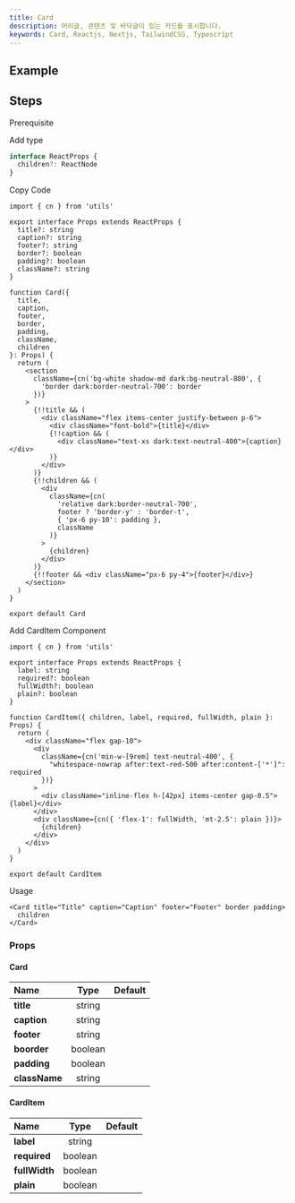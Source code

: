 ```yaml
---
title: Card
description: 머리글, 콘텐츠 및 바닥글이 있는 카드를 표시합니다.
keywords: Card, Reactjs, Nextjs, TailwindCSS, Typescript
---
```


## Example

<Storybook url="https://workshop.kidow.me/?path=/docs/components-card-v1--docs" />

## Steps

<Steps>

<Step>Prerequisite</Step>

<Blocks>
  <LinkBlock icon="utils" name="cn" slug="/utils/cn" />
</Blocks>

<Step>Add type</Step>

```ts title="types/index.d.ts"
interface ReactProps {
  children?: ReactNode
}
```

<Step>Copy Code</Step>

```tsx title="components/Card/index.tsx"
import { cn } from 'utils'

export interface Props extends ReactProps {
  title?: string
  caption?: string
  footer?: string
  border?: boolean
  padding?: boolean
  className?: string
}

function Card({
  title,
  caption,
  footer,
  border,
  padding,
  className,
  children
}: Props) {
  return (
    <section
      className={cn('bg-white shadow-md dark:bg-neutral-800', {
        'border dark:border-neutral-700': border
      })}
    >
      {!!title && (
        <div className="flex items-center justify-between p-6">
          <div className="font-bold">{title}</div>
          {!!caption && (
            <div className="text-xs dark:text-neutral-400">{caption}</div>
          )}
        </div>
      )}
      {!!children && (
        <div
          className={cn(
            'relative dark:border-neutral-700',
            footer ? 'border-y' : 'border-t',
            { 'px-6 py-10': padding },
            className
          )}
        >
          {children}
        </div>
      )}
      {!!footer && <div className="px-6 py-4">{footer}</div>}
    </section>
  )
}

export default Card
```

<Step>Add CardItem Component</Step>

```tsx title="components/Card/Item/index.tsx"
import { cn } from 'utils'

export interface Props extends ReactProps {
  label: string
  required?: boolean
  fullWidth?: boolean
  plain?: boolean
}

function CardItem({ children, label, required, fullWidth, plain }: Props) {
  return (
    <div className="flex gap-10">
      <div
        className={cn('min-w-[9rem] text-neutral-400', {
          "whitespace-nowrap after:text-red-500 after:content-['*']": required
        })}
      >
        <div className="inline-flex h-[42px] items-center gap-0.5">{label}</div>
      </div>
      <div className={cn({ 'flex-1': fullWidth, 'mt-2.5': plain })}>
        {children}
      </div>
    </div>
  )
}

export default CardItem
```

<Step>Usage</Step>

```tsx
<Card title="Title" caption="Caption" footer="Footer" border padding>
  children
</Card>
```

</Steps>

### Props

#### Card

| Name          |  Type   | Default |
| :------------ | :-----: | :-----: |
| **title**     | string  |         |
| **caption**   | string  |         |
| **footer**    | string  |         |
| **boorder**   | boolean |         |
| **padding**   | boolean |         |
| **className** | string  |         |

#### CardItem

| Name                  |  Type   | Default |
| :-------------------- | :-----: | :-----: |
| **label**<Required /> | string  |         |
| **required**          | boolean |         |
| **fullWidth**         | boolean |         |
| **plain**             | boolean |         |
